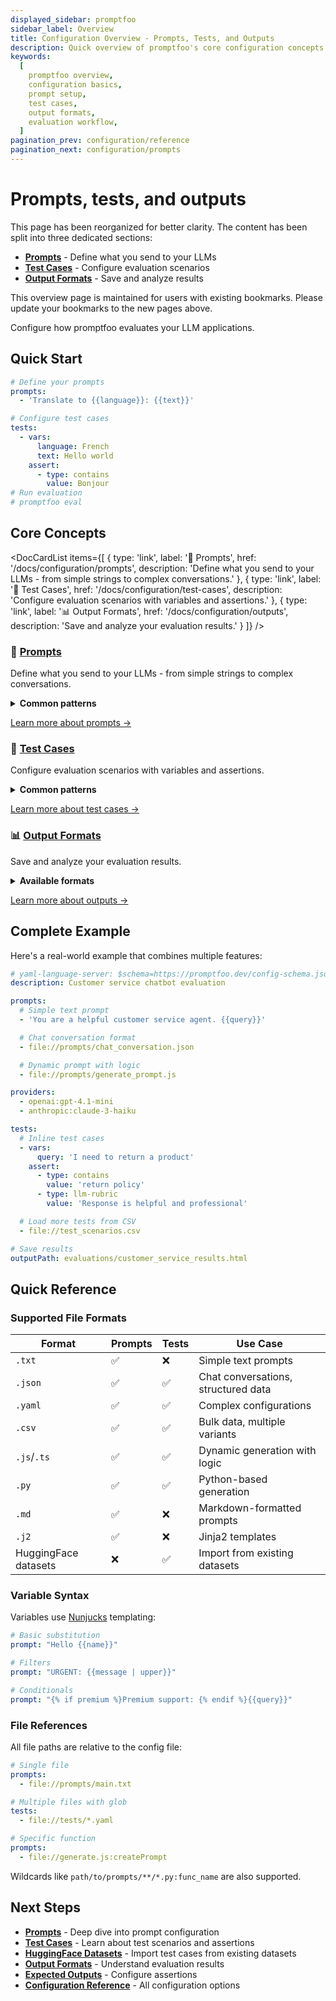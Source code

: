 ```yaml
---
displayed_sidebar: promptfoo
sidebar_label: Overview
title: Configuration Overview - Prompts, Tests, and Outputs
description: Quick overview of promptfoo's core configuration concepts including prompts, test cases, outputs, and common patterns for LLM evaluation.
keywords:
  [
    promptfoo overview,
    configuration basics,
    prompt setup,
    test cases,
    output formats,
    evaluation workflow,
  ]
pagination_prev: configuration/reference
pagination_next: configuration/prompts
---
```


# Prompts, tests, and outputs

<head>
  <meta name="robots" content="noindex, nofollow" />
</head>


<Admonition type="info" title="Legacy Page Notice">
  <p>
    This page has been reorganized for better clarity. The content has been split into three dedicated sections:
  </p>
  <ul>
    <li><strong><a href="/docs/configuration/prompts">Prompts</a></strong> - Define what you send to your LLMs</li>
    <li><strong><a href="/docs/configuration/test-cases">Test Cases</a></strong> - Configure evaluation scenarios</li>
    <li><strong><a href="/docs/configuration/outputs">Output Formats</a></strong> - Save and analyze results</li>
  </ul>
  <p>
    This overview page is maintained for users with existing bookmarks. Please update your bookmarks to the new pages above.
  </p>
</Admonition>

Configure how promptfoo evaluates your LLM applications.

## Quick Start

```yaml title="promptfooconfig.yaml"
# Define your prompts
prompts:
  - 'Translate to {{language}}: {{text}}'

# Configure test cases
tests:
  - vars:
      language: French
      text: Hello world
    assert:
      - type: contains
        value: Bonjour
# Run evaluation
# promptfoo eval
```

## Core Concepts

<DocCardList items={[
  {
    type: 'link',
    label: '📝 Prompts',
    href: '/docs/configuration/prompts',
    description: 'Define what you send to your LLMs - from simple strings to complex conversations.'
  },
  {
    type: 'link', 
    label: '🧪 Test Cases',
    href: '/docs/configuration/test-cases',
    description: 'Configure evaluation scenarios with variables and assertions.'
  },
  {
    type: 'link',
    label: '📊 Output Formats', 
    href: '/docs/configuration/outputs',
    description: 'Save and analyze your evaluation results.'
  }
]} />

### 📝 [Prompts](/docs/configuration/prompts)

Define what you send to your LLMs - from simple strings to complex conversations.

<details>
<summary><strong>Common patterns</strong></summary>

**Text prompts**

```yaml
prompts:
  - 'Summarize this: {{content}}'
  - file://prompts/customer_service.txt
```

**Chat conversations**

```yaml
prompts:
  - file://prompts/chat.json
```

**Dynamic prompts**

```yaml
prompts:
  - file://generate_prompt.js
  - file://create_prompt.py
```

</details>

[Learn more about prompts →](/docs/configuration/prompts)

### 🧪 [Test Cases](/docs/configuration/test-cases)

Configure evaluation scenarios with variables and assertions.

<details>
<summary><strong>Common patterns</strong></summary>

**Inline tests**

```yaml
tests:
  - vars:
      question: "What's 2+2?"
    assert:
      - type: equals
        value: '4'
```

**CSV test data**

```yaml
tests: file://test_cases.csv
```

**HuggingFace datasets**

```yaml
tests: huggingface://datasets/rajpurkar/squad
```

**Dynamic generation**

```yaml
tests: file://generate_tests.js
```

</details>

[Learn more about test cases →](/docs/configuration/test-cases)

### 📊 [Output Formats](/docs/configuration/outputs)

Save and analyze your evaluation results.

<details>
<summary><strong>Available formats</strong></summary>

```bash
# Visual report
promptfoo eval --output results.html

# Data analysis
promptfoo eval --output results.json

# Spreadsheet
promptfoo eval --output results.csv
```

</details>

[Learn more about outputs →](/docs/configuration/outputs)

## Complete Example

Here's a real-world example that combines multiple features:

```yaml title="promptfooconfig.yaml"
# yaml-language-server: $schema=https://promptfoo.dev/config-schema.json
description: Customer service chatbot evaluation

prompts:
  # Simple text prompt
  - 'You are a helpful customer service agent. {{query}}'

  # Chat conversation format
  - file://prompts/chat_conversation.json

  # Dynamic prompt with logic
  - file://prompts/generate_prompt.js

providers:
  - openai:gpt-4.1-mini
  - anthropic:claude-3-haiku

tests:
  # Inline test cases
  - vars:
      query: 'I need to return a product'
    assert:
      - type: contains
        value: 'return policy'
      - type: llm-rubric
        value: 'Response is helpful and professional'

  # Load more tests from CSV
  - file://test_scenarios.csv

# Save results
outputPath: evaluations/customer_service_results.html
```

## Quick Reference

### Supported File Formats

| Format               | Prompts | Tests | Use Case                            |
| -------------------- | ------- | ----- | ----------------------------------- |
| `.txt`               | ✅       | ❌     | Simple text prompts                 |
| `.json`              | ✅       | ✅     | Chat conversations, structured data |
| `.yaml`              | ✅       | ✅     | Complex configurations              |
| `.csv`               | ✅       | ✅     | Bulk data, multiple variants        |
| `.js`/`.ts`          | ✅       | ✅     | Dynamic generation with logic       |
| `.py`                | ✅       | ✅     | Python-based generation             |
| `.md`                | ✅       | ❌     | Markdown-formatted prompts          |
| `.j2`                | ✅       | ❌     | Jinja2 templates                    |
| HuggingFace datasets | ❌       | ✅     | Import from existing datasets       |

### Variable Syntax

Variables use [Nunjucks](https://mozilla.github.io/nunjucks/) templating:

```yaml
# Basic substitution
prompt: "Hello {{name}}"

# Filters
prompt: "URGENT: {{message | upper}}"

# Conditionals
prompt: "{% if premium %}Premium support: {% endif %}{{query}}"
```

### File References

All file paths are relative to the config file:

```yaml
# Single file
prompts:
  - file://prompts/main.txt

# Multiple files with glob
tests:
  - file://tests/*.yaml

# Specific function
prompts:
  - file://generate.js:createPrompt
```

Wildcards like `path/to/prompts/**/*.py:func_name` are also supported.

## Next Steps

- **[Prompts](/docs/configuration/prompts)** - Deep dive into prompt configuration
- **[Test Cases](/docs/configuration/test-cases)** - Learn about test scenarios and assertions
- **[HuggingFace Datasets](/docs/configuration/huggingface-datasets)** - Import test cases from existing datasets
- **[Output Formats](/docs/configuration/outputs)** - Understand evaluation results
- **[Expected Outputs](/docs/configuration/expected-outputs)** - Configure assertions
- **[Configuration Reference](/docs/configuration/reference)** - All configuration options
